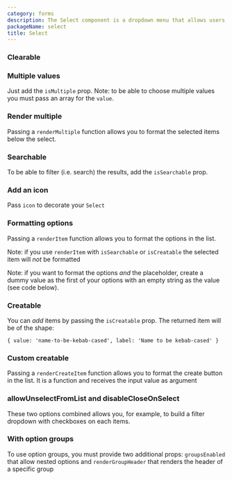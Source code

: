 ```yaml
---
category: forms
description: The Select component is a dropdown menu that allows users to choose one or multiple options from a list of predefined choices. It provides a compact and efficient way to present a large set of options, enhancing user experience by simplifying selection tasks. This component is commonly used in forms, filters, and settings.
packageName: select
title: Select
---
```


### Clearable

<div data-playground="clearable.tsx" data-component="Select"></div>

### Multiple values

Just add the `isMultiple` prop. Note: to be able to choose multiple values you must pass an array for the `value`.

<div data-playground="multiple.tsx" data-component="Select"></div>

### Render multiple

Passing a `renderMultiple` function allows you to format the selected items below the select.

<div data-playground="multiple-render.tsx" data-component="Select"></div>

### Searchable

To be able to filter (i.e. search) the results, add the `isSearchable` prop.

<div data-playground="searchable.tsx" data-component="Select"></div>

### Add an icon

Pass `icon` to decorate your `Select`

<div data-playground="icon.tsx" data-component="Select"></div>

### Formatting options

Passing a `renderItem` function allows you to format the options in the list.

Note: if you use `renderItem` with `isSearchable` or `isCreatable` the selected item will _not_ be formatted

Note: if you want to format the options _and_ the placeholder, create a dummy value as the first of your options with an empty string as the value (see code below).

<div data-playground="formatting.tsx" data-component="Select"></div>

### Creatable

You can _add_ items by passing the `isCreatable` prop. The returned item will be of the shape:

`{ value: 'name-to-be-kebab-cased', label: 'Name to be kebab-cased' }`

<div data-playground="creatable.tsx" data-component="Select"></div>

### Custom creatable

Passing a `renderCreateItem` function allows you to format the create button in the list. It is a function and receives the input value as argument

<div data-playground="creatable-custom.tsx" data-component="Select"></div>

### allowUnselectFromList and disableCloseOnSelect

These two options combined allows you, for example, to build a filter dropdown with checkboxes on each items.

<div data-playground="allow-unselect-from-list.tsx" data-component="Select"></div>

### With option groups

To use option groups, you must provide two additional props: `groupsEnabled` that allow nested options and `renderGroupHeader` that renders the header of a specific group

<div data-playground="option-groups.tsx" data-component="Select"></div>
